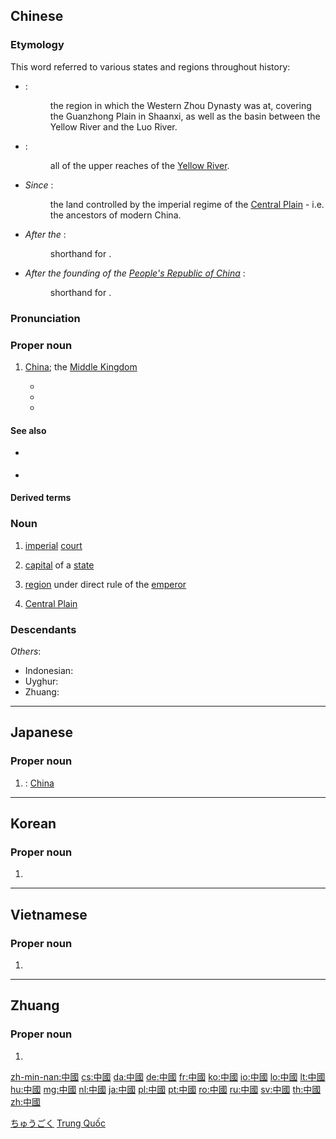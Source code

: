 ==Chinese==
{{zh-forms|s=中国|lit=middle kingdom; central country}}

===Etymology===
This word referred to various states and regions throughout history:
* ''{{w|Western Zhou Dynasty}}'' {{defdate|1046–771 BCE}}:
*: the region in which the Western Zhou Dynasty was at, covering the Guanzhong Plain in Shaanxi, as well as the basin between the Yellow River and the Luo River.
* ''{{w|Eastern Zhou Dynasty}}'' {{defdate|770–221 BCE}}:
*: all of the upper reaches of the [[Yellow River]].
* ''Since {{w|Qin Dynasty}}'' {{defdate|221 BCE–1911 CE}}:
*: the land controlled by the imperial regime of the [[w:Zhongyuan|Central Plain]] - i.e. the ancestors of modern China.
* ''After the {{w|Xinhai Revolution}}'' {{defdate|1911 CE}}: 
*: shorthand for {{zh-l|中華民國}}.
* ''After the founding of the [[People's Republic of China]]'' {{defdate|1949 CE}}: 
*: shorthand for {{zh-l|中華人民共和國}}.

===Pronunciation===
{{zh-pron
|m=Zhōngguó
|ma=Zh-zhongguo.ogg
|c=zung1 gwok3
|h=pfs=Chûng-koet
|md=Dṳ̆ng-guók
|mn=Tiong-kok
|mn-t=dong1 gog4
|w=1tson koq
|mc=1
|oc=1
|cat=pn,n
}}

===Proper noun===
{{zh-proper noun}}

# [[China]]; the [[Middle Kingdom]]
#: {{zh-x|中國 的 首都{dū} 是 ^北京 。|The capital of '''China''' is Beijing.}}
#* {{zh-x|他 現在 在 ^中國 旅行。|He's travelling around '''China''' right now.}}
#* {{zh-x|你 喜歡 ^中國 文學 嗎？|Do you like '''Chinese''' literature?}}
#* {{zh-x|中國 和平崛起|'''China''''s peaceful rise}}

====See also====
* {{zh-l|華}} {{qualifier|abbreviation}}
* {{zh-l|天下}} {{qualifier|lofty}}

====Derived terms====
{{zh-der|中國本土|中國城|中國大陸|中國工農紅軍|中國話|中國化|中國畫|中國結|中國內地|中國人民解放軍|中國人|中國式|中國通|中國學|中國語|中國中心主義|中國字}}

===Noun===
{{zh-noun}}

# {{lb|zh|archaic}} [[imperial]] [[court]]
# {{lb|zh|archaic}} [[capital]] of a [[state]]
# {{lb|zh|archaic}} [[region]] under direct rule of the [[emperor]]
# {{lb|zh|archaic}} [[w:Zhongyuan|Central Plain]]

===Descendants===
{{CJKV||ちゅうごく|중국|Trung Quốc|j=中国}}
''Others'':
* Indonesian: {{l|id|Tiongkok}}
* Uyghur: {{l|ug|جۇڭگو}}
* Zhuang: {{l|za|Cunghgoz}}

{{zh-cat|Countries}}

----

==Japanese==
{{ja-kanjitab|ちゅう|こく|k2=ごく|r=y|yomi=on}}

===Proper noun===
{{ja-pos|ちゅうごく|shin=中国|proper}}

# {{kyujitai spelling of|中国}}: [[China]]

[[Category:ja:Countries|ちゅうごく]]

----

==Korean==
{{ko-hanjatab}}

===Proper noun===
{{ko-propn|hangeul=중국}}

# {{hanja form of|중국|China}}

----

==Vietnamese==
{{vi-hantutab}}

===Proper noun===
{{vi-proper noun|sc=Hani}}

# {{han tu form of|Trung Quốc|[[China]]}}

[[Category:Vietnamese proper nouns|Trung Quốc]]

----

==Zhuang==

===Proper noun===
{{za-head|proper noun|s=中国}}

# {{za-sawndip form of|t|Cunghgoz}}

[[zh-min-nan:中國]]
[[cs:中國]]
[[da:中國]]
[[de:中國]]
[[fr:中國]]
[[ko:中國]]
[[io:中國]]
[[lo:中國]]
[[lt:中國]]
[[hu:中國]]
[[mg:中國]]
[[nl:中國]]
[[ja:中國]]
[[pl:中國]]
[[pt:中國]]
[[ro:中國]]
[[ru:中國]]
[[sv:中國]]
[[th:中國]]
[[zh:中國]]